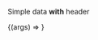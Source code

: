 

<Meta
    title="Layout/CandidateTable/(1) Basic"
    component={CandidateTable}
/>

Simple data **with** header

<Canvas withSource='open'>
    <Story
        args={{tableConfig: createBasicConfig(4, 6)}}
        argTypes={{tableConfig: { control: "object" }}}
        name="With Heeader"
        parameters={{
            ...createViewMode('docs'),
            options: { showToolbar: true },
            order: 2,
        }}
    >
        {(args) => <CandidateTable {...args} />}
    </Story>
</Canvas>


